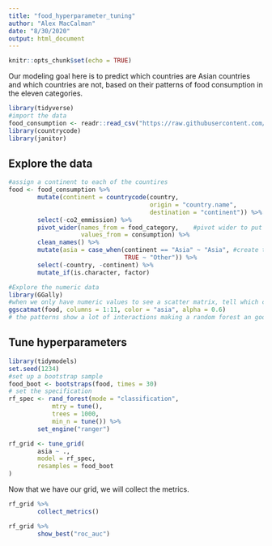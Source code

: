```yaml
---
title: "food_hyperparameter_tuning"
author: "Alex MacCalman"
date: "8/30/2020"
output: html_document
---
```


```r
knitr::opts_chunk$set(echo = TRUE)
```
Our modeling goal here is to predict which countries are Asian countries and which countries are not, based on their patterns of food consumption in the eleven categories.  
```r
library(tidyverse)
#import the data
food_consumption <- readr::read_csv("https://raw.githubusercontent.com/rfordatascience/tidytuesday/master/data/2020/2020-02-18/food_consumption.csv")
library(countrycode)
library(janitor)
```
## Explore the data  
```r
#assign a continent to each of the countires
food <- food_consumption %>% 
        mutate(continent = countrycode(country,
                                       origin = "country.name",
                                       destination = "continent")) %>% 
        select(-co2_emmission) %>% 
        pivot_wider(names_from = food_category,    #pivot wider to put all food in columns
                    values_from = consumption) %>% 
        clean_names() %>% 
        mutate(asia = case_when(continent == "Asia" ~ "Asia", #create the response to be Asia or Other
                                TRUE ~ "Other")) %>% 
        select(-country, -continent) %>% 
        mutate_if(is.character, factor)

#Explore the numeric data
library(GGally)
#when we only have numeric values to see a scatter matrix, tell which cols have numeric values
ggscatmat(food, columns = 1:11, color = "asia", alpha = 0.6)
# the patterns show a lot of interactions making a random forest an good modeling technique for this type of data.

```
## Tune hyperparameters  
```r
library(tidymodels)
set.seed(1234)
#set up a bootstrap sample
food_boot <- bootstraps(food, times = 30)
# set the specification
rf_spec <- rand_forest(mode = "classification",
            mtry = tune(),
            trees = 1000,
            min_n = tune()) %>% 
        set_engine("ranger")

rf_grid <- tune_grid(
        asia ~ .,
        model = rf_spec,
        resamples = food_boot
)
```
Now that we have our grid, we will collect the metrics.  
```r
rf_grid %>% 
        collect_metrics()

rf_grid %>% 
        show_best("roc_auc")


```




